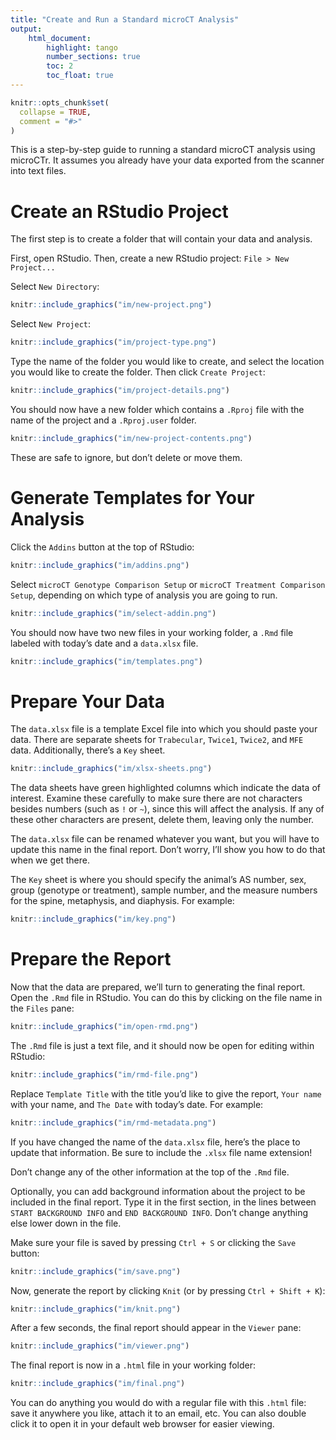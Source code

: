 ```yaml
---
title: "Create and Run a Standard microCT Analysis"
output:
    html_document:
        highlight: tango
        number_sections: true
        toc: 2
        toc_float: true
---
```


```r
knitr::opts_chunk$set(
  collapse = TRUE,
  comment = "#>"
)
```

This is a step-by-step guide to running a standard microCT analysis using
microCTr. It assumes you already have your data exported from the scanner into
text files.

# Create an RStudio Project

The first step is to create a folder that will contain your data and analysis.

First, open RStudio. Then, create a new RStudio project: `File > New Project...`

Select `New Directory`:

```r
knitr::include_graphics("im/new-project.png")
```

Select `New Project`:

```r
knitr::include_graphics("im/project-type.png")
```

Type the name of the folder you would like to create, and select the location
you would like to create the folder. Then click `Create Project`:

```r
knitr::include_graphics("im/project-details.png")
```

You should now have a new folder which contains a `.Rproj` file with the name of
the project and a `.Rproj.user` folder.

```r
knitr::include_graphics("im/new-project-contents.png")
```

These are safe to ignore, but don't delete or move them.

# Generate Templates for Your Analysis

Click the `Addins` button at the top of RStudio:

```r
knitr::include_graphics("im/addins.png")
```

Select `microCT Genotype Comparison Setup` or `microCT Treatment Comparison
Setup`, depending on which type of analysis you are going to run.

```r
knitr::include_graphics("im/select-addin.png")
```

You should now have two new files in your working folder, a `.Rmd` file labeled
with today's date and a `data.xlsx` file.

```r
knitr::include_graphics("im/templates.png")
```

# Prepare Your Data

The `data.xlsx` file is a template Excel file into which you should paste your
data. There are separate sheets for `Trabecular`, `Twice1`, `Twice2`, and `MFE`
data. Additionally, there's a `Key` sheet. 

```r
knitr::include_graphics("im/xlsx-sheets.png")
```

The data sheets have green highlighted columns which indicate the data of
interest. Examine these carefully to make sure there are not characters besides
numbers (such as `!` or `~`), since this will affect the analysis. If any of
these other characters are present, delete them, leaving only the number.

The `data.xlsx` file can be renamed whatever you want, but you will have to
update this name in the final report. Don't worry, I'll show you how to do that
when we get there.

The `Key` sheet is where you should specify the animal's AS number, sex, group
(genotype or treatment), sample number, and the measure numbers for the spine,
metaphysis, and diaphysis. For example:

```r
knitr::include_graphics("im/key.png")
```

# Prepare the Report

Now that the data are prepared, we'll turn to generating the final report. Open
the `.Rmd` file in RStudio. You can do this by clicking on the file name in the
`Files` pane:

```r
knitr::include_graphics("im/open-rmd.png")
```

The `.Rmd` file is just a text file, and it should now be open for editing
within RStudio:

```r
knitr::include_graphics("im/rmd-file.png")
```

Replace `Template Title` with the title you'd like to give the report, `Your
name` with your name, and `The Date` with today's date. For example:

```r
knitr::include_graphics("im/rmd-metadata.png")
```

If you have changed the name of the `data.xlsx` file, here's the place to update
that information. Be sure to include the `.xlsx` file name extension!

Don't change any of the other information at the top of the `.Rmd` file.

Optionally, you can add background information about the project to be included
in the final report. Type it in the first section, in the lines between `START
BACKGROUND INFO` and `END BACKGROUND INFO`. Don't change anything else lower
down in the file.

Make sure your file is saved by pressing `Ctrl + S` or clicking the `Save`
button:

```r
knitr::include_graphics("im/save.png")
```

Now, generate the report by clicking `Knit` (or by pressing `Ctrl + Shift + K`):

```r
knitr::include_graphics("im/knit.png")
```

After a few seconds, the final report should appear in the `Viewer` pane:

```r
knitr::include_graphics("im/viewer.png")
```

The final report is now in a `.html` file in your working folder:

```r
knitr::include_graphics("im/final.png")
```

You can do anything you would do with a regular file with this `.html` file:
save it anywhere you like, attach it to an email, etc. You can also double click
it to open it in your default web browser for easier viewing.
